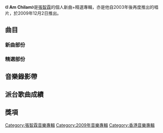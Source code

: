 {{Album infobox | <!-- See Wikipedia:WikiProject_Albums -->
|  Name        = I Am Chilam
|  Type        = [[精選輯|精選輯]]
|  Artist      = [[張智霖|張智霖]]
|  Cover       = 
|  Released    = 2009年12月2日<br>2010年2月8日（特別版）
|  Recorded    = 1992年－2009年
|  Genre       = [[粵語流行音樂|粵語流行音樂]]
|  Length      = 
|  Label       = [[Neway_Star|Neway Star]]
|  Producer    = 
|  Last album  = [[愛與夢_(張智霖專輯)|愛與夢]]<br>（2003年）
|  This album  = '''I Am Chilam'''<br>（2009年）
|  Next album  = [[What_is_Love|What is Love]]<br>（2011年）
}}

《'''I Am Chilam'''》是[[張智霖|張智霖]]的個人新曲+精選專輯，亦是他自2003年後再度推出的唱片，於2009年12月2日推出。

==曲目==
===新曲部份===
{{tracklist
| headline        = Disc 01
| total_length    = 30:46
| title_width = 16%

| title1 = 妳太善良
| music1 = [[Shinji|Shinji]]
| lyrics1 = [[李峻一|李峻一]]
| arranger1 = [[謝國維|謝國維]]
| producer1 = [[伍樂城|伍樂城]]
| longnote1 = 第一主打
| length1 = 3:44

| title2 = 天邊一片雲
| music2 = [[Walter_Wong|Walter Wong]]
| lyrics2 = [[林若寧|林若寧]]
| arranger2 = Walter Wong
| producer2 = [[陳西敏|陳西敏]]<br>Walter Wong
| longnote2 = 
| length2 = 4:23

| title3  = 情愛現代事故
| music3  = [[陳奐仁|陳奐仁]]
| lyrics3 = [[黃偉文|黃偉文]]
| arranger3 = 陳奐仁
| producer3 = 陳奐仁
| note3 = [[HotCha|HotCha]]合唱
| longnote3 = 第三主打
| length3 = 3:17

| title4 = 骨膠原
| music4 = [[Eric_Kwok|Eric Kwok]]
| lyrics4 = 黃偉文
| arranger4 = Eric Kwok
| producer4 = Eric Kwok
| longnote4 = 第二主打
| length4 = 3:43

| title5 = 巨星之路
| music5 = [[周博賢|周博賢]]
| lyrics5 = 周博賢
| arranger5 = 周博賢
| producer5 = 周博賢
| longnote5 = 
| length5 = 3:50

| title6 = 由他人
| music6 = Eric Kwok
| lyrics6 = [[林夕|林夕]]
| arranger6 = Eric Kwok
| producer6 = Eric Kwok
| longnote6 = 
| length6 = 3:56

| title7 = Get Together
| music7 = [[程馗|程馗]]<br>[[李欣芸|李欣芸]]
| lyrics7 = 程馗<br>李欣芸
| arranger7 = 
| producer7 = [[陳少琪|陳少琪]]
| note7 = 國
| longnote7 = 電影《[[渺渺|渺渺]]》主題曲
| length7 = 3:50

| title8 = 愛·過（國）
| music8 = [[鄧智偉|鄧智偉]]
| lyrics8 = [[張智霖|張智霖]]
| arranger8 = [[Johnny_Yim|Johnny Yim]]
| producer8 = 鄧智偉
| note8 = [[胡杏兒|胡杏兒]]合唱
| longnote8 = 《一刀了斷》國語版<br>《一刀了斷》收錄於[[胡杏兒|胡杏兒]]音樂專輯《[[Love_Holic|Love Holic]]》（編號為05）
| length8 = 4:01
}}

===精選部份===
{{Tracklist
| headline = Disc 02
| font_size = 90%
| total_length = 

| extra_column = 首次收錄專輯

| title1         = 祝君好
| music1         = [[Cho_Kyu_Man|Cho Kyu Man]]
| lyrics1        = [[周禮茂|周禮茂]]
| arranger1      = [[黃丹儀|黃丹儀]]
| producer1      = 黃丹儀
| longnote1      = 
| extra1         = [[十指緊扣|十指緊扣]]
| length1        = 

| title2         = 十指緊扣
| music2         = [[馬永齡|馬永齡]]
| lyrics2        = [[林夕|林夕]]
| arranger2      = [[林潤明|林潤明]]
| producer2      = 林潤明
| longnote2      = 
| extra2         = [[十指緊扣|十指緊扣]]
| length2        = 

| title3         = 我也喜歡你
| music3         = [[林慕德|林慕德]]
| lyrics3        = [[李敏_(香港)|李敏]]
| arranger3      = 林慕德
| producer3      = 林慕德
| longnote3      = 
| extra3         = [[我也喜歡你|我也喜歡你]]
| length3        = 

| title4         = 一生豪情一次
| music4         = [[吳國敬|吳國敬]]<br>[[張智霖|張智霖]]
| lyrics4        = [[張美賢|張美賢]]
| arranger4      = [[唐奕聰|唐奕聰]]
| producer4      = [[杜自持|杜自持]]<br>[[張兆鴻|張兆鴻]]
| longnote4      = 
| extra4         = [[我也喜歡你|我也喜歡你]]
| length4        = 

| title5         = 多謝關心
| music5         = [[張宇|張宇]]
| lyrics5        = 林夕
| arranger5      = [[趙增熹|趙增熹]]
| producer5      = [[馮鏡輝|馮鏡輝]]
| longnote5      = 
| extra5         = [[多謝關心|多謝關心]]
| length5        = 

| title6         = 如此這般想你
| music6         = [[Odette_Quesada|Odette Quesada]]<br>[[Bodjie_Dasig|Bodjie Dasig]]
| lyrics6        = 林夕
| arranger6      = [[黃尚偉|黃尚偉]]
| producer6      = [[梁榮駿|梁榮駿]]
| longnote6      = 
| extra6         = [[如此這般想你|如此這般想你]]
| length6        = 

| title7         = 怎會如此
| music7         = [[陳頌紅|陳頌紅]]
| lyrics7        = 陳頌紅
| arranger7      = [[羅堅|羅堅]]
| producer7      = 羅堅<br>[[郭熾賢|郭熾賢]]
| longnote7      = 
| extra7         = [[天地男兒超級精選|天地男兒超級精選]]
| length7        = 

| title8         = 原諒我過去
| music8         = [[許願|許願]]
| lyrics8        = [[林夕|林夕]]
| arranger8      = 趙增熹
| producer8      = 馮鏡輝
| longnote8      = 
| extra8         = [[Chilam|Chilam]]
| length8        = 

| title9         = 逗我開心吧
| music9         = [[中島美雪|中島美雪]]
| lyrics9        = [[林振強|林振強]]
| arranger9      = 唐奕聰
| producer9      = 梁榮駿
| longnote9      = 
| extra9         = [[逗我開心吧|逗我開心吧]]
| length9        = 

| title10        = 曾經不知你好
| music10        = [[Robert_Seng|Robert Seng]]
| lyrics10       = 張美賢
| arranger10     = Robert Seng
| producer10     = 杜自持<br>張兆鴻
| longnote10     = 
| extra10        = [[我也喜歡你|我也喜歡你]]
| length10       = 
}}

==音樂錄影帶==


==派台歌曲成績==


==獎項==


[[Category:張智霖音樂專輯|Category:張智霖音樂專輯]]
[[Category:2009年音樂專輯|Category:2009年音樂專輯]]
[[Category:香港音樂專輯|Category:香港音樂專輯]]
